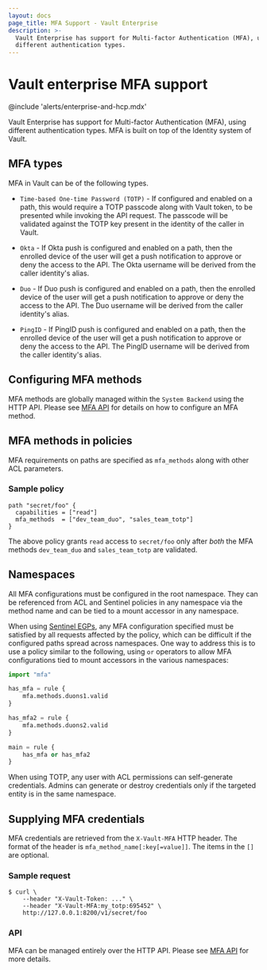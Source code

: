 ```yaml
---
layout: docs
page_title: MFA Support - Vault Enterprise
description: >-
  Vault Enterprise has support for Multi-factor Authentication (MFA), using
  different authentication types.
---
```


# Vault enterprise MFA support

@include 'alerts/enterprise-and-hcp.mdx'

Vault Enterprise has support for Multi-factor Authentication (MFA), using
different authentication types. MFA is built on top of the Identity system of
Vault.

## MFA types

MFA in Vault can be of the following types.

- `Time-based One-time Password (TOTP)` - If configured and enabled on a path,
  this would require a TOTP passcode along with Vault token, to be presented
  while invoking the API request. The passcode will be validated against the
  TOTP key present in the identity of the caller in Vault.

- `Okta` - If Okta push is configured and enabled on a path, then the enrolled
  device of the user will get a push notification to approve or deny the access
  to the API. The Okta username will be derived from the caller identity's
  alias.

- `Duo` - If Duo push is configured and enabled on a path, then the enrolled
  device of the user will get a push notification to approve or deny the access
  to the API. The Duo username will be derived from the caller identity's
  alias.

- `PingID` - If PingID push is configured and enabled on a path, then the
  enrolled device of the user will get a push notification to approve or deny
  the access to the API. The PingID username will be derived from the caller
  identity's alias.

## Configuring MFA methods

MFA methods are globally managed within the `System Backend` using the HTTP API.
Please see [MFA API](/vault/api-docs/system/mfa) for details on how to configure an MFA
method.

## MFA methods in policies

MFA requirements on paths are specified as `mfa_methods` along with other ACL
parameters.

### Sample policy

```hcl
path "secret/foo" {
  capabilities = ["read"]
  mfa_methods  = ["dev_team_duo", "sales_team_totp"]
}
```

The above policy grants `read` access to `secret/foo` only after _both_ the MFA
methods `dev_team_duo` and `sales_team_totp` are validated.

## Namespaces

All MFA configurations must be configured in the root namespace. They can be
referenced from ACL and Sentinel policies in any namespace via the method name
and can be tied to a mount accessor in any namespace.

When using [Sentinel
EGPs](/vault/docs/enterprise/sentinel#endpoint-governing-policies-egps),
any MFA configuration specified must be satisfied by all requests affected by
the policy, which can be difficult if the configured paths spread across
namespaces. One way to address this is to use a policy similar to the
following, using `or` operators to allow MFA configurations tied to mount
accessors in the various namespaces:

```python
import "mfa"

has_mfa = rule {
    mfa.methods.duons1.valid
}

has_mfa2 = rule {
    mfa.methods.duons2.valid
}

main = rule {
    has_mfa or has_mfa2
}
```

When using TOTP, any user with ACL permissions can self-generate credentials.
Admins can generate or destroy credentials only if the targeted entity is in
the same namespace.

## Supplying MFA credentials

MFA credentials are retrieved from the `X-Vault-MFA` HTTP header. The format of
the header is `mfa_method_name[:key[=value]]`. The items in the `[]` are
optional.

### Sample request

```shell-session
$ curl \
    --header "X-Vault-Token: ..." \
    --header "X-Vault-MFA:my_totp:695452" \
    http://127.0.0.1:8200/v1/secret/foo
```

### API

MFA can be managed entirely over the HTTP API. Please see [MFA API](/vault/api-docs/system/mfa) for more details.
